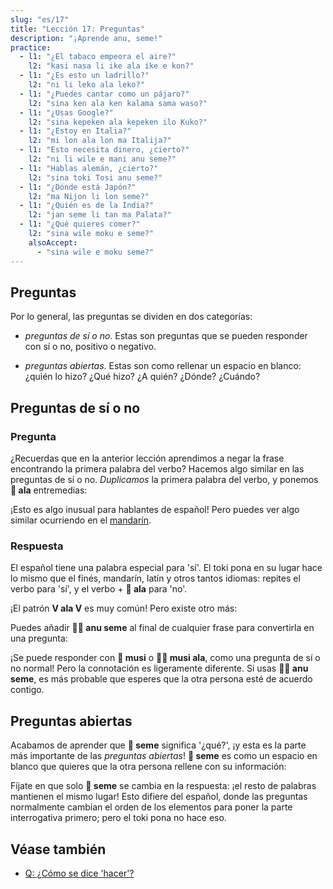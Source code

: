 ```yaml
---
slug: "es/17"
title: "Lección 17: Preguntas"
description: "¡Aprende anu, seme!"
practice:
  - l1: "¿El tabaco empeora el aire?"
    l2: "kasi nasa li ike ala ike e kon?"
  - l1: "¿Es esto un ladrillo?"
    l2: "ni li leko ala leko?"
  - l1: "¿Puedes cantar como un pájaro?"
    l2: "sina ken ala ken kalama sama waso?"
  - l1: "¿Usas Google?"
    l2: "sina kepeken ala kepeken ilo Kuko?"
  - l1: "¿Estoy en Italia?"
    l2: "mi lon ala lon ma Italija?"
  - l1: "Esto necesita dinero, ¿cierto?"
    l2: "ni li wile e mani anu seme?"
  - l1: "Hablas alemán, ¿cierto?"
    l2: "sina toki Tosi anu seme?"
  - l1: "¿Dónde está Japón?"
    l2: "ma Nijon li lon seme?"
  - l1: "¿Quién es de la India?"
    l2: "jan seme li tan ma Palata?"
  - l1: "¿Qué quieres comer?"
    l2: "sina wile moku e seme?"
    alsoAccept:
      - "sina wile e moku seme?"
---
```



## Preguntas

Por lo general, las preguntas se dividen en dos categorías:

* *preguntas de sí o no*. Estas son preguntas que se pueden responder con sí o no, positivo o negativo.

* *preguntas abiertas*. Estas son como rellenar un espacio en blanco: ¿quién lo hizo? ¿Qué hizo? ¿A quién? ¿Dónde? ¿Cuándo?

## Preguntas de sí o no

### Pregunta

¿Recuerdas que en la anterior lección aprendimos a negar la frase encontrando la primera palabra del verbo? Hacemos algo similar en las preguntas de sí o no. *Duplicamos* la primera palabra del verbo, y ponemos **󱤂 ala** entremedias:

<List>
  <Word sl="moku ala moku" m="¿acaso ... come?" />
  <Sentence sl="pipi li moku ala moku e len?" m="¿La polilla come tela?" />
  <Word sl="pona ala pona" m="¿es ... bueno?" />
  <Sentence sl="kalama musi li pona ala pona tawa sina?" m="¿Es la música buena para ti? (¿Te gusta la música?)" />
  <Word sl="wile ala wile" m="¿acaso ... quiere ...?" />
  <Sentence sl="sina wile ala wile lape lon supa?" m="¿Quieres dormir en la cama?" />
  <Word sl="lon ala lon" m="¿está ... en ...?" />
  <Sentence sl="ona li lon ala lon ma Mewika?" m="¿Están en EE.UU.?" />
</List>

¡Esto es algo inusual para hablantes de español! Pero puedes ver algo similar ocurriendo en el [mandarín](https://es.wikipedia.org/wiki/Gram%C3%A1tica_del_chino_mandar%C3%ADn#:~:text=Duplicando%20el%20verbo%20en%20la%20frase%20en%20forma%20afirmativa%20y%20negativa.%20Ejemplo%3A).

### Respuesta

El español tiene una palabra especial para 'sí'. El toki pona en su lugar hace lo mismo que el finés, mandarín, latín y otros tantos idiomas: repites el verbo para 'sí', y el verbo + **󱤂 ala** para 'no'.

<List>
  <Sentence sl="sitelen li musi ala musi?" m="¿Es el vídeo divertido?" />
  <Word sl="musi." m="Divertido. (= Lo es.)" />
  <Word sl="musi ala." m="No divertido. (= No lo es.)" />
</List>

¡El patrón **V ala V** es muy común! Pero existe otro más:

<List>
  <Word sl="seme" m="¿qué? ¿cuál?" />
  <Word sl="anu" m="o" />
  <Word sl="anu seme" m="..., ¿cierto? ¿verdad? ¿o qué?" />
</List>

Puedes añadir **󱤇󱥙 anu seme** al final de cualquier frase para convertirla en una pregunta:

<List>
  <Sentence sl="sitelen li musi anu seme?" m="El video es divertido, ¿cierto?" />
</List>

¡Se puede responder con **󱤻 musi** o **󱤻󱤂 musi ala**, como una pregunta de sí o no normal! Pero la connotación es ligeramente diferente. Si usas  **󱤇󱥙 anu seme**, es más probable que esperes que la otra persona esté de acuerdo contigo.

## Preguntas abiertas

Acabamos de aprender que **󱥙 seme** significa '¿qué?', ¡y esta es la parte más importante de las *preguntas abiertas*! **󱥙 seme** es como un espacio en blanco que quieres que la otra persona rellene con su información:

<List>
  <Sentence sl="waso li lon seme?" m="¿Dónde está el pájaro? (lit. '¿El pájaro está en qué?')" />
  <Sentence sl="waso li lon tomo." m="El pájaro está en la casa." />
  <Sentence sl="soweli li utala e jan seme?" m="¿A quién atacó el animal? (lit. '¿El animla atacó a qué persona?')" />
  <Sentence sl="soweli li utala e jan Ema." m="El animal atacó a Emma." />
</List>

Fíjate en que solo **󱥙 seme** se cambia en la respuesta: ¡el resto de palabras mantienen el mismo lugar! Esto difiere del español, donde las preguntas normalmente cambian el orden de los elementos para poner la parte interrogativa primero; pero el toki pona no hace eso.

<Practice exercises={frontmatter.practice} />

## Véase también
* [Q: ¿Cómo se dice 'hacer'?](/es/doing//)

